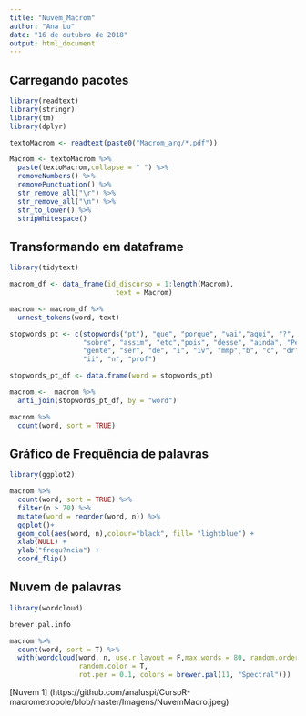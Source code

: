 ```yaml
---
title: "Nuvem_Macrom"
author: "Ana Lu"
date: "16 de outubro de 2018"
output: html_document
---
```


## Carregando pacotes

```r
library(readtext)
library(stringr)
library(tm)
library(dplyr)

```

```r
textoMacrom <- readtext(paste0("Macrom_arq/*.pdf"))
```


```r
Macrom <- textoMacrom %>%
  paste(textoMacrom,collapse = " ") %>%
  removeNumbers() %>%
  removePunctuation() %>%
  str_remove_all("\r") %>% 
  str_remove_all("\n") %>% 
  str_to_lower() %>% 
  stripWhitespace()
```
## Transformando em dataframe

```r
library(tidytext)
```

```r
macrom_df <- data_frame(id_discurso = 1:length(Macrom), 
                          text = Macrom)  
```

```r
macrom <- macrom_df %>%
  unnest_tokens(word, text)
```

```r
stopwords_pt <- c(stopwords("pt"), "que", "porque", "vai","aqui", "?",
                  "sobre", "assim", "etc","pois", "desse", "ainda", "Pedro", "Jacobi",
                  "gente", "ser", "de", "i", "iv", "mmp","b", "c", "dr", "dra", "iii", 
                  "ii", "n", "prof")
```

```r
stopwords_pt_df <- data.frame(word = stopwords_pt)
```

```r
macrom <-  macrom %>%
  anti_join(stopwords_pt_df, by = "word")
```

```r
macrom %>%
  count(word, sort = TRUE)
```

## Gráfico de Frequência de palavras

```r
library(ggplot2)

```
```r
macrom %>%
  count(word, sort = TRUE) %>%
  filter(n > 70) %>%
  mutate(word = reorder(word, n)) %>%
  ggplot()+
  geom_col(aes(word, n),colour="black", fill= "lightblue") +
  xlab(NULL) +
  ylab("frequ?ncia") +
  coord_flip()
```
## Nuvem de palavras

```r
library(wordcloud)

```
```r
brewer.pal.info

macrom %>%
  count(word, sort = T) %>%
  with(wordcloud(word, n, use.r.layout = F,max.words = 80, random.order = TRUE, 
                 random.color = T, 
                 rot.per = 0.1, colors = brewer.pal(11, "Spectral")))
```

[Nuvem 1] (https://github.com/analuspi/CursoR-macrometropole/blob/master/Imagens/NuvemMacro.jpeg)
